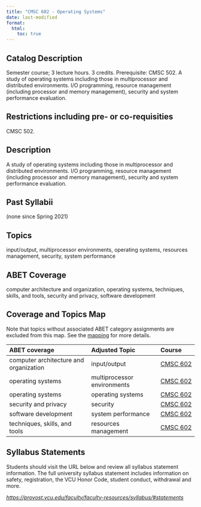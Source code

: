 ```yaml
---
title: "CMSC 602 - Operating Systems"
date: last-modified
format:
  html:
    toc: true
---
```


## Catalog Description

Semester course; 3 lecture hours. 3 credits. Prerequisite: CMSC 502. A study of operating systems including those in multiprocessor and distributed environments. I/O programming, resource management (including processor and memory management), security and system performance evaluation.


## Restrictions including pre- or co-requisities
 
CMSC 502.

## Description

A study of operating systems including those in multiprocessor and distributed environments. I/O programming, resource management (including processor and memory management), security and system performance evaluation.

## Past Syllabii

(none since Spring 2021)

## Topics

input/output, multiprocessor environments, operating systems, resources management, security, system performance

## ABET Coverage

computer architecture and organization, operating systems, techniques, skills, and tools, security and privacy, software development

## Coverage and Topics Map

Note that topics without associated ABET category assignments are excluded from this map.  See the [mapping](https://docs.google.com/spreadsheets/d/1qrN3L7eRLsM-aVMHYaLQN-FMYtrTJf0_h6dLKlUdPkk/edit#gid=338318647) for more details.

ABET coverage                           Adjusted Topic               Course
--------------------------------------  ---------------------------  ----------------------------------
computer architecture and organization  input/output                 <a href='CMSC602.qmd'>CMSC 602</a>
operating systems                       multiprocessor environments  <a href='CMSC602.qmd'>CMSC 602</a>
operating systems                       operating systems            <a href='CMSC602.qmd'>CMSC 602</a>
security and privacy                    security                     <a href='CMSC602.qmd'>CMSC 602</a>
software development                    system performance           <a href='CMSC602.qmd'>CMSC 602</a>
techniques, skills, and tools           resources management         <a href='CMSC602.qmd'>CMSC 602</a>


## Syllabus Statements

Students should visit the URL below and review all syllabus statement information. The full university syllabus statement includes information on safety, registration, the VCU Honor Code, student conduct, withdrawal and more.

*<https://provost.vcu.edu/faculty/faculty-resources/syllabus/#statements>*


